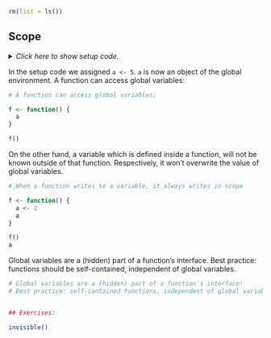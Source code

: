 ```r
rm(list = ls())
```


## Scope

<details><summary>*Click here to show setup code.*</summary>
```r
### Scope

```
```r
a <- 5
```
</details>

In the setup code we assigned `a <- 5`. 
`a` is now an object of the global environment. 
A function can access global variables:

```r
# A function can access global variables:
```
```r
f <- function() {
  a
}

f()
```

On the other hand, a variable which is defined inside a function, will not be known outside of that function. Respectively, it won't overwrite the value of global variables.

```r
# When a function writes to a variable, it always writes in scope
```
```r
f <- function() {
  a <- 2
  a
}

f()
a
```


Global variables are a (hidden) part of a function's interface.
Best practice: functions should be self-contained, independent of global variables.

```r
# Global variables are a (hidden) part of a function's interface!
# Best practice: self-contained functions, independent of global variables
```
```r

```


```r
## Exercises:
```
```r
invisible()
```
